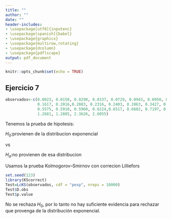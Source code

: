 ```yaml
---
title: ""
author: ""
date: ""
header-includes:
- \usepackage[utf8]{inputenc}
- \usepackage[spanish]{babel}
- \usepackage{graphicx}
- \usepackage{multirow,rotating}
- \usepackage{dcolumn}
- \usepackage{pdflscape}
output: pdf_document
---
```


```r
knitr::opts_chunk$set(echo = TRUE)
```

## Ejercicio 7

```r
observados<-c(0.0023, 0.0150, 0.0298, 0.0337, 0.0729, 0.0943, 0.0950, 0.1080, 0.1180, 0.1300, 0.1500, 0.1592,
              0.1617, 0.2016,0.2083, 0.2316, 0.2403, 0.2863, 0.3427, 0.3766, 0.4384, 0.4715, 0.4895, 0.5544,
              0.5575, 0.5910, 0.5960, 0.6224,0.6517, 0.6602, 0.7197, 0.7317, 0.7687, 0.8212, 0.9439, 1.1242,
              1.2681, 1.2885, 2.3626, 2.6055)
```

Tenemos la prueba de hipotesis:

$H_0$:provienen de la distribucion exponencial

vs

$H_a$:no provienen de esa distribucion

Usamos la prueba Kolmogorov–Smirnov con correcion Lilliefors
```r
set.seed(123)
library(KScorrect)
Test=LcKS(observados, cdf = "pexp", nreps = 10000)
Test$D.obs
Test$p.value

```

No se rechaza $H_0$, por lo tanto no hay suficiente evidencia para rechazar que provenga de la distribución exponencial. 


